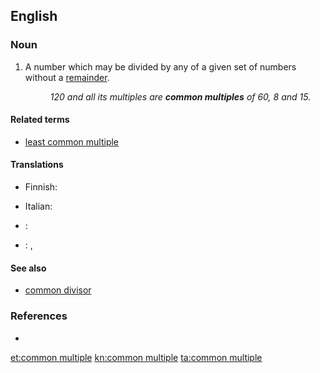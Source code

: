 ==English==

===Noun===
{{en-noun|head=[[common]] [[multiple]]}}

# {{mathematics}} A number which may be divided by any of a given set of numbers without a [[remainder]].
#: ''120 and all its multiples are '''common multiples''' of 60, 8 and 15.''

====Related terms====
* [[least common multiple]]

====Translations====
{{trans-top|in math}}
* Finnish: {{t-|fi|yhteinen jaettava}}
{{trans-mid}}
* Italian: {{t-|it|multiplo comune|m}}
{{trans-bottom}}

{{checktrans-top}}
* {{ttbc|hu}}: {{t-|hu|közös többszörös}}
* {{ttbc|is}}: {{t-|is|samfeldi|n}}, {{t-|is|sameiginlegt margfeldi|n}}
{{trans-bottom}}

====See also====
* [[common divisor]]

===References===
* {{R:American Heritage 2000}}

[[et:common multiple]]
[[kn:common multiple]]
[[ta:common multiple]]